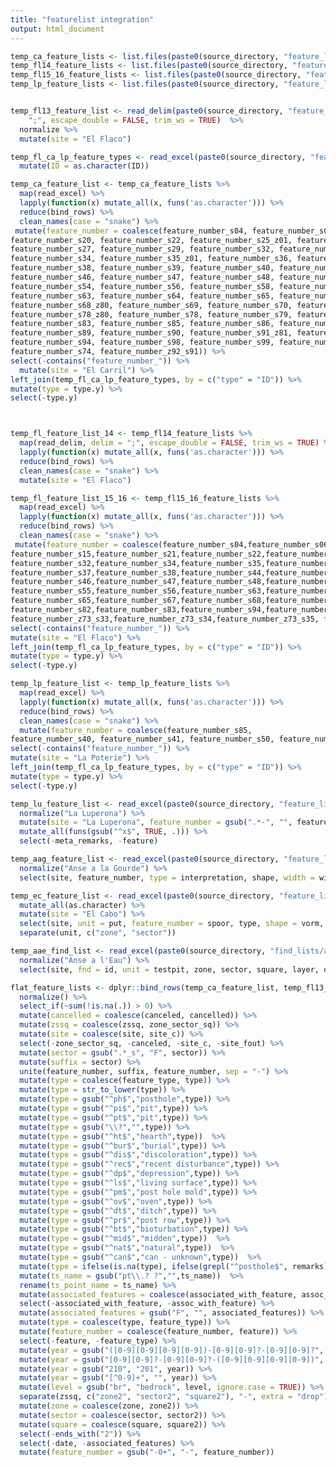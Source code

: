```yaml
---
title: "featurelist integration"
output: html_document
---
```


```r
temp_ca_feature_lists <- list.files(paste0(source_directory, "feature_lists/Carril"), full.names = TRUE, pattern = "\\.xlsx")
temp_fl14_feature_lists <- list.files(paste0(source_directory, "feature_lists/Flaco/2014"), full.names = TRUE, pattern = "\\.csv")
temp_fl15_16_feature_lists <- list.files(paste0(source_directory, "feature_lists/Flaco/2015_2016"), full.names = TRUE, pattern = "\\.xlsx") 
temp_lp_feature_lists <- list.files(paste0(source_directory, "feature_lists/La Poterie"), full.names = TRUE, pattern = "\\.xlsx")


temp_fl13_feature_list <- read_delim(paste0(source_directory, "feature_lists/Flaco/fl13_feature_list.csv"), 
    ";", escape_double = FALSE, trim_ws = TRUE)  %>% 
  normalize %>%
  mutate(site = "El Flaco")

temp_fl_ca_lp_feature_types <- read_excel(paste0(source_directory, "feature_types/fl_ca_lp_feature_types.xlsx"), col_types = "text") %>%
  mutate(ID = as.character(ID))

temp_ca_feature_list <- temp_ca_feature_lists %>%
  map(read_excel) %>%  
  lapply(function(x) mutate_all(x, funs('as.character'))) %>%
  reduce(bind_rows) %>%
  clean_names(case = "snake") %>%
 mutate(feature_number = coalesce(feature_number_s04, feature_number_s05, feature_number_s55, feature_number_s08,  feature_number_s12, feature_number_s13, feature_number_s14, feature_number_s15,
feature_number_s20, feature_number_s22, feature_number_s25_z01, feature_number_s25, 
feature_number_s27, feature_number_s29, feature_number_s32, feature_number_s33,  
feature_number_s34, feature_number_s35_z01, feature_number_s36, feature_number_s37,  
feature_number_s38, feature_number_s39, feature_number_s40, feature_number_s45,  
feature_number_s46, feature_number_s47, feature_number_s48, feature_number_s49,  
feature_number_s54, feature_number_s56, feature_number_s58, feature_number_s60, 
feature_number_s63, feature_number_s64, feature_number_s65, feature_number_s68, 
feature_number_s68_z80, feature_number_s69, feature_number_s70, feature_number_s73_z81,
feature_number_s78_z80, feature_number_s78, feature_number_s79, feature_number_s82, 
feature_number_s83, feature_number_s85, feature_number_s86, feature_number_s87, 
feature_number_s89, feature_number_s90, feature_number_s91_z81, feature_number_s92,  
feature_number_s94, feature_number_s98, feature_number_s99, feature_number_s91, 
feature_number_s74, feature_number_z92_s91)) %>%
select(-contains("feature_number_")) %>%
  mutate(site = "El Carril") %>%
left_join(temp_fl_ca_lp_feature_types, by = c("type" = "ID")) %>%
mutate(type = type.y) %>%
select(-type.y)



temp_fl_feature_list_14 <- temp_fl14_feature_lists %>%
  map(read_delim, delim = ";", escape_double = FALSE, trim_ws = TRUE) %>%  
  lapply(function(x) mutate_all(x, funs('as.character'))) %>%
  reduce(bind_rows) %>%
  clean_names(case = "snake") %>%
  mutate(site = "El Flaco")

temp_fl_feature_list_15_16 <- temp_fl15_16_feature_lists %>%
  map(read_excel) %>%  
  lapply(function(x) mutate_all(x, funs('as.character'))) %>%
  reduce(bind_rows) %>%
  clean_names(case = "snake") %>%
 mutate(feature_number = coalesce(feature_number_s04,feature_number_s06,feature_number_s13,feature_number_s14,    
feature_number_s15,feature_number_s21,feature_number_s22,feature_number_s25,    
feature_number_s32,feature_number_s34,feature_number_s35,feature_number_s36,    
feature_number_s37,feature_number_s38,feature_number_s44,feature_number_s45,    
feature_number_s46,feature_number_s47,feature_number_s48,feature_number_s54,    
feature_number_s55,feature_number_s56,feature_number_s63,feature_number_s64,    
feature_number_s65,feature_number_s67,feature_number_s68,feature_number_s73,    
feature_number_s82,feature_number_s83,feature_number_s94,feature_number_z73_s05,
feature_number_z73_s33,feature_number_z73_s34,feature_number_z73_s35, feature_number_s02, feature_number_s03,feature_number_s05, feature_number_s74, feature_number_s53)) %>%
select(-contains("feature_number_")) %>%
mutate(site = "El Flaco") %>%
left_join(temp_fl_ca_lp_feature_types, by = c("type" = "ID")) %>%
mutate(type = type.y) %>%
select(-type.y)

temp_lp_feature_list <- temp_lp_feature_lists %>%
  map(read_excel) %>%
  lapply(function(x) mutate_all(x, funs('as.character'))) %>%
  reduce(bind_rows) %>%
  clean_names(case = "snake") %>%
  mutate(feature_number = coalesce(feature_number_s85, 
feature_number_s40, feature_number_s41, feature_number_s50, feature_number_s51, feature_number_s52, feature_number_s60, feature_number_s61, feature_number_s62, feature_number_s63, feature_number_s70, feature_number_s71, feature_number_s82)) %>%
select(-contains("feature_number_")) %>%
mutate(site = "La Poterie") %>%
left_join(temp_fl_ca_lp_feature_types, by = c("type" = "ID")) %>%
mutate(type = type.y) %>%
select(-type.y)

temp_lu_feature_list <- read_excel(paste0(source_directory, "feature_lists/lu_feature_list.xlsx")) %>%
  normalize("La Luperona") %>%
  mutate(site = "La Luperona", feature_number = gsub(".*-", "", feature)) %>%
  mutate_all(funs(gsub("^x$", TRUE, .))) %>%  
  select(-meta_remarks, -feature) 

temp_aag_feature_list <- read_excel(paste0(source_directory, "feature_lists/aag_feature_list.xlsx")) %>%
  normalize("Anse a la Gourde") %>%
  select(site, feature_number, type = interpretation, shape, width = width_cm, diameter = diameter_cm, depth = depth_cm)

temp_ec_feature_list <- read_excel(paste0(source_directory, "feature_lists/ec_feature_list.xlsx")) %>%
  mutate_all(as.character) %>%
  mutate(site = "El Cabo") %>%
  select(site, unit = put, feature_number = spoor, type, shape = vorm, diameter, depth = diepte, remarks = opmerking) %>%
  separate(unit, c("zone", "sector"))

temp_aae_find_list <- read_excel(paste0(source_directory, "find_lists/aae_beams.xlsx")) %>%
  normalize("Anse a l'Eau") %>%
  select(site, fnd = id, unit = testpit, zone, sector, square, layer, depth, remarks)

```


```r

flat_feature_lists <- dplyr::bind_rows(temp_ca_feature_list, temp_fl13_feature_list, temp_fl_feature_list_14, temp_fl_feature_list_15_16, temp_lp_feature_list, temp_lu_feature_list, temp_aag_feature_list, temp_ec_feature_list, temp_aae_find_list) %>%
  normalize() %>%
  select_if(~sum(!is.na(.)) > 0) %>%
  mutate(cancelled = coalesce(canceled, cancelled)) %>%
  mutate(zssq = coalesce(zssq, zone_sector_sq)) %>%
  mutate(site = coalesce(site, site_c)) %>%
  select(-zone_sector_sq, -canceled, -site_c, -site_fout) %>%
  mutate(sector = gsub(".*_s", "F", sector)) %>%
  mutate(suffix = sector) %>%
  unite(feature_number, suffix, feature_number, sep = "-") %>%
  mutate(type = coalesce(feature_type, type)) %>%
  mutate(type = str_to_lower(type)) %>%
  mutate(type = gsub("^ph$","posthole",type)) %>%
  mutate(type = gsub("^pi$","pit",type)) %>%
  mutate(type = gsub("^pt$","pit",type)) %>%
  mutate(type = gsub("\\?","",type)) %>%
  mutate(type = gsub("^ht$","hearth",type))  %>%
  mutate(type = gsub("^bur$","burial",type)) %>%
  mutate(type = gsub("^dis$","discoloration",type)) %>%
  mutate(type = gsub("^rec$","recent disturbance",type)) %>%
  mutate(type = gsub("^dp$","depression",type)) %>%
  mutate(type = gsub("^ls$","living surface",type)) %>%
  mutate(type = gsub("^pm$","post hole mold",type)) %>%
  mutate(type = gsub("^ov$","oven",type)) %>%
  mutate(type = gsub("^dt$","ditch",type)) %>%
  mutate(type = gsub("^pr$","post row",type)) %>%
  mutate(type = gsub("^bt$","bioturbation",type)) %>%
  mutate(type = gsub("^mid$","midden",type))  %>%
  mutate(type = gsub("^nat$","natural",type))  %>%
  mutate(type = gsub("^can$","can - unknown",type))  %>%
  mutate(type = ifelse(is.na(type), ifelse(grepl("^posthole$", remarks), "posthole", type), type)) %>%
  mutate(ts_name = gsub("pt\\.? ?","",ts_name))  %>%
  rename(ts_point_name = ts_name) %>%
  mutate(associated_features = coalesce(associated_with_feature, assoc_with_feature)) %>%
  select(-associated_with_feature, -assoc_with_feature) %>%
  mutate(associated_features = gsub("F", "", associated_features)) %>%
  mutate(type = coalesce(type, feature_type)) %>%
  mutate(feature_number = coalesce(feature_number, feature)) %>%
  select(-feature, -feature_type) %>%
  mutate(year = gsub("([0-9][0-9][0-9][0-9])-[0-9][0-9]?-[0-9][0-9]?", "\\1", date)) %>%
  mutate(year = gsub("[0-9][0-9]?-[0-9][0-9]?-([0-9][0-9][0-9][0-9])", "\\1", year)) %>%
  mutate(year = gsub("210", "201", year)) %>%
  mutate(year = gsub("[^0-9]+", "", year)) %>%
  mutate(level = gsub("br", "bedrock", level, ignore.case = TRUE)) %>%
  separate(zssq, c("zone2", "sector2", "square2"), "-", extra = "drop") %>% 
  mutate(zone = coalesce(zone, zone2)) %>%
  mutate(sector = coalesce(sector, sector2)) %>%
  mutate(square = coalesce(square, square2)) %>%
  select(-ends_with("2")) %>%
  select(-date, -associated_features) %>%
  mutate(feature_number = gsub("-0+", "-", feature_number)) 

```

